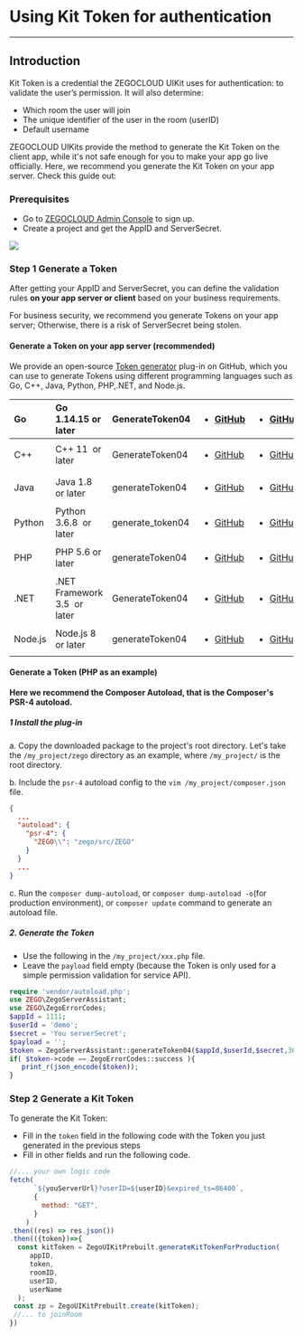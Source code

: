 # Using Kit Token for authentication

- - -

## Introduction

Kit Token is a credential the ZEGOCLOUD UIKit uses for authentication: to validate the user’s permission.
It will also determine:
- Which room the user will join
- The unique identifier of the user in the room (userID)
- Default username 

ZEGOCLOUD UIKits provide the method to generate the Kit Token on the client app, while it's not safe enough for you to make your app go live officially. Here, we recommend you generate the Kit Token on your app server. Check this guide out:


### Prerequisites

- Go to [ZEGOCLOUD Admin Console](https://console.zegocloud.com/account/signup) to sign up.
- Create a project and get the AppID and ServerSecret.

<Frame width="512" height="auto" caption="">
  <img src="https://storage.zego.im/sdk-doc/Pics/ZegoUIKit/Web/adminconsole_appidandsecret_web.png" />
</Frame>



### Step 1 Generate a Token

After getting your AppID and ServerSecret, you can define the validation rules **on your app server or client** based on your business requirements. 

<Warning title="Warning">
For business security, we recommend you generate Tokens on your app server; Otherwise, there is a risk of ServerSecret being stolen.
</Warning>

#### Generate a Token on your app server (recommended)

We provide an open-source [Token generator](https://github.com/zegoim/zego_server_assistant) plug-in on GitHub, which you can use to generate Tokens using different programming languages such as Go, C++, Java, Python, PHP,.NET, and Node.js.

| Go      | Go 1.14.15 or later               | GenerateToken04  | <ul><li><a target="_blank" href="https://github.com/ZEGOCLOUD/zego_server_assistant/blob/master/token/go/src/token04/README.md">GitHub</a></li></ul>        | <ul><li><a target="_blank" href="https://github.com/ZEGOCLOUD/zego_server_assistant/blob/master/token/go/sample/sample-for-rtcroom.go">GitHub</a></li></ul>                                              |
| :------ | :-------------------------------- | :--------------- | :---------------------------------------------------------------------------------------------------------------------------------------------------------- | :------------------------------------------------------------------------------------------------------------------------------------------------------------------------------------------------------- |
| C++     | C++ 11&nbsp; or later             | GenerateToken04  | <ul><li><a target="_blank" href="https://github.com/ZEGOCLOUD/zego_server_assistant/blob/master/token/c%2B%2B/README.md">GitHub</a></li></ul>               | <ul><li><a target="_blank" href="https://github.com/ZEGOCLOUD/zego_server_assistant/blob/master/token/c%2B%2B/sample/demo/main.cc">GitHub</a></li></ul>                                                  |
| Java    | Java 1.8&nbsp; or later           | generateToken04  | <ul><li><a target="_blank" href="https://github.com/ZEGOCLOUD/zego_server_assistant/blob/master/token/java/token04/README.md">GitHub</a></li></ul>          | <ul><li><a target="_blank" href="https://github.com/ZEGOCLOUD/zego_server_assistant/blob/master/token/java/token04/src/im/zego/serverassistant/sample/Token04SampleForRtcRoom.java">GitHub</a></li></ul> |
| Python  | Python 3.6.8&nbsp; or later       | generate_token04 | <ul><li><a target="_blank" href="https://github.com/ZEGOCLOUD/zego_server_assistant/blob/master/token/python/token04/README.md">GitHub</a></li></ul>        | <ul><li><a target="_blank" href="https://github.com/ZEGOCLOUD/zego_server_assistant/blob/master/token/python/token04/test/rtcroom_sample.py">GitHub</a></li></ul>                                        |
| PHP     | PHP 5.6 or later                  | generateToken04  | <ul><li><a target="_blank" href="https://github.com/ZEGOCLOUD/zego_server_assistant/blob/master/token/php/token04-php5.6%2B/README.md">GitHub</a></li></ul> | <ul><li><a target="_blank" href="https://github.com/ZEGOCLOUD/zego_server_assistant/blob/master/token/php/token04-php5.6%2B/test/testForRtcRoom.php">GitHub</a></li></ul>                                |
| .NET    | .NET Framework 3.5&nbsp; or later | GenerateToken04  | <ul><li><a target="_blank" href="https://github.com/ZEGOCLOUD/zego_server_assistant/blob/master/token/.net/README.md">GitHub</a></li></ul>                  | <ul><li><a target="_blank" href="https://github.com/ZEGOCLOUD/zego_server_assistant/blob/master/token/.net/demo/WindowsFormsApp1/Form1.cs">GitHub</a></li></ul>                                          |
| Node.js | Node.js 8&nbsp; or later          | generateToken04  | <ul><li><a target="_blank" href="https://github.com/ZEGOCLOUD/zego_server_assistant/blob/master/token/nodejs/README.md">GitHub</a></li></ul>                | <ul><li><a target="_blank" href="https://github.com/ZEGOCLOUD/zego_server_assistant/blob/master/token/nodejs/sample/sample-rtc-room.js">GitHub</a></li></ul>                                             |



#### Generate a Token (PHP as an example)

**Here we recommend the Composer Autoload, that is the Composer's PSR-4 autoload.**


##### 1 Install the plug-in

a. Copy the downloaded package to the project's root directory. Let's take the `/my_project/zego` directory as an example, where `/my_project/` is the root directory.

b. Include the `psr-4` autoload config to the `vim /my_project/composer.json` file.
```json
{
  ...
  "autoload": {
    "psr-4": {
      "ZEGO\\": "zego/src/ZEGO"
    }
  }
  ...
}
```

c. Run the `composer dump-autoload`, or `composer dump-autoload -o`(for production environment), or `composer update` command to generate an autoload file.


##### 2. Generate the Token   

- Use the following in the `/my_project/xxx.php` file. 
- Leave the `payload` field empty (because the Token is only used for a simple permission validation for service API).


```php
require 'vendor/autoload.php';
use ZEGO\ZegoServerAssistant;
use ZEGO\ZegoErrorCodes;
$appId = 1111;
$userId = 'demo';
$secret = 'You serverSecret';
$payload = '';
$token = ZegoServerAssistant::generateToken04($appId,$userId,$secret,3600,$payload);
if( $token->code == ZegoErrorCodes::success ){
   print_r(json_encode($token));
}
```
   

### Step 2 Generate a Kit Token



To generate the Kit Token:
- Fill in the `token` field in the following code with the Token you just generated in the previous steps
- Fill in other fields and run the following code.


```js
//... your own logic code
fetch(
      `${youServerUrl}?userID=${userID}&expired_ts=86400`,
      {
        method: "GET",
      }
    )
.then((res) => res.json())
.then(({token})=>{
  const kitToken = ZegoUIKitPrebuilt.generateKitTokenForProduction(
     appID,
     token,
     roomID,
     userID,
     userName
  );
 const zp = ZegoUIKitPrebuilt.create(kitToken);
 //... to joinRoom 
})
```
